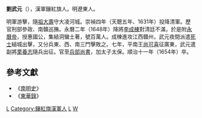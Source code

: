 '''劉武元'''（{{bd|？||1654年||Liu刘}}），漢軍鑲紅旗人。明遼東人。

明軍游擊，隨[[祖大壽|祖大壽]]守大凌河城。崇禎四年（天聰五年、1631年）投降清軍。歷官刑部參政、南贛巡撫。永曆二年（1648年）降將[[李成棟|李成棟]]對清廷不滿，於是附[[永曆帝|永曆帝]]，授惠國公，集結洞蠻土著，號百萬人。成棟進攻江西贛州，武元夜間派遣[[死士|死士]]縋城出擊，又分兵東、西、南三門擊敗之。七年，平南王[[尚可喜|尚可喜]]征廣東，武元遣副將[[栗養志|栗養志]]隨兵出征。官至[[兵部尚書|兵部尚書]]，加太子太保。順治十一年（1654年）卒。

==參考文獻==
{{wikisource|清史稿/卷240#劉武元|劉武元傳}}
* 《[[南明史|南明史]]》
* 《[[東華錄|東華錄]]》

[[Category:清朝兵部尚书|L]]
[[Category:鑲紅旗漢軍人|Category:鑲紅旗漢軍人]]
[[Category:辽宁人|L]]
[[Category:刘姓|W]]